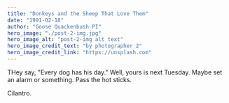 ```yaml
---
title: "Donkeys and the Sheep That Love Them"
date: "1991-02-18"
author: "Goose Quackenbush PI"
hero_image: "./post-2-img.jpg"
hero_image_alt: "post-2-img alt text"
hero_image_credit_text: "by photographer 2"
hero_image_credit_link: "https://unsplash.com"
---
```


THey say, "Every dog has his day." Well, yours is next Tuesday. Maybe set an alarm or something. Pass the hot sticks.

Cilantro.

